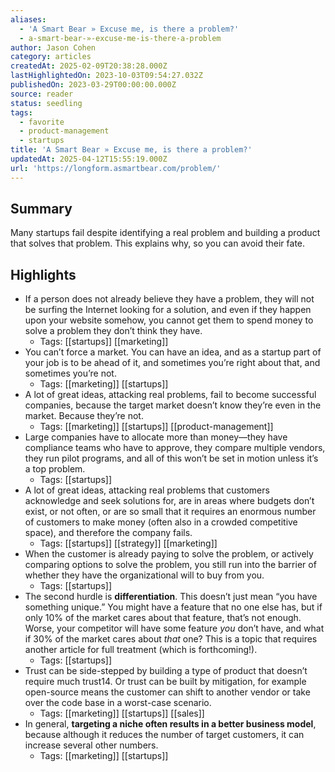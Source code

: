 ```yaml
---
aliases:
  - 'A Smart Bear » Excuse me, is there a problem?'
  - a-smart-bear-»-excuse-me-is-there-a-problem
author: Jason Cohen
category: articles
createdAt: 2025-02-09T20:38:28.000Z
lastHighlightedOn: 2023-10-03T09:54:27.032Z
publishedOn: 2023-03-29T00:00:00.000Z
source: reader
status: seedling
tags:
  - favorite
  - product-management
  - startups
title: 'A Smart Bear » Excuse me, is there a problem?'
updatedAt: 2025-04-12T15:55:19.000Z
url: 'https://longform.asmartbear.com/problem/'
---
```

## Summary

Many startups fail despite identifying a real problem and building a product that solves that problem. This explains why, so you can avoid their fate.

## Highlights

- If a person does not already believe they have a problem, they will not be surfing the Internet looking for a solution, and even if they happen upon your website somehow, you cannot get them to spend money to solve a problem they don’t think they have.
    - Tags: [[startups]] [[marketing]]
- You can’t force a market. You can have an idea, and as a startup part of your job is to be ahead of it, and sometimes you’re right about that, and sometimes you’re not.
    - Tags: [[marketing]] [[startups]]
- A lot of great ideas, attacking real problems, fail to become successful companies, because the target market doesn’t know they’re even in the market. Because they’re not.
    - Tags: [[marketing]] [[startups]] [[product-management]]
- Large companies have to allocate more than money—they have compliance teams who have to approve, they compare multiple vendors, they run pilot programs, and all of this won’t be set in motion unless it’s a top problem.
    - Tags: [[startups]]
- A lot of great ideas, attacking real problems that customers acknowledge and seek solutions for, are in areas where budgets don’t exist, or not often, or are so small that it requires an enormous number of customers to make money (often also in a crowded competitive space), and therefore the company fails.
    - Tags: [[startups]] [[strategy]] [[marketing]]
- When the customer is already paying to solve the problem, or actively comparing options to solve the problem, you still run into the barrier of whether they have the organizational will to buy from you.
    - Tags: [[startups]]
- The second hurdle is **differentiation**. This doesn’t just mean “you have something unique.” You might have a feature that no one else has, but if only 10% of the market cares about that feature, that’s not enough. Worse, your competitor will have some feature _you_ don’t have, and what if 30% of the market cares about _that_ one? This is a topic that requires another article for full treatment (which is forthcoming!).
    - Tags: [[startups]]
- Trust can be side-stepped by building a type of product that doesn’t require much trust14. Or trust can be built by mitigation, for example open-source means the customer can shift to another vendor or take over the code base in a worst-case scenario.
    - Tags: [[marketing]] [[startups]] [[sales]]
- In general, **targeting a niche often results in a better business model**, because although it reduces the number of target customers, it can increase several other numbers.
    - Tags: [[marketing]] [[startups]]
